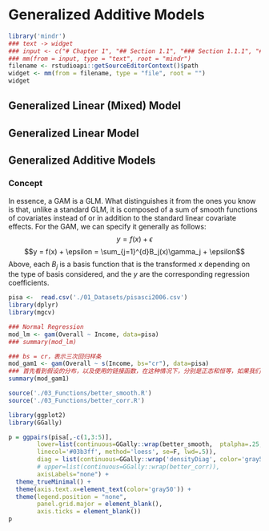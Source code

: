 # Generalized Additive Models

```r
library('mindr')
### text -> widget
### input <- c("# Chapter 1", "## Section 1.1", "### Section 1.1.1", "## Section 1.2", "# Chapter 2")
### mm(from = input, type = "text", root = "mindr")
filename <- rstudioapi::getSourceEditorContext()$path
widget <- mm(from = filename, type = "file", root = "")
widget
```

## Generalized Linear (Mixed) Model 



## Generalized Linear Model 


## Generalized Additive Models

### Concept

In essence, a GAM is a GLM. What distinguishes it from the ones you know is that, unlike a standard GLM, it is composed of a sum of smooth functions of covariates instead of or in addition to the standard linear covariate effects. For the GAM, we can specify it generally as follows:
$$y = f(x) + \epsilon$$
$$y = f(x) + \epsilon = \sum_{j=1}^{d}B_j(x)\gamma_j + \epsilon$$
Above, each  $B_j$ is a basis function that is the transformed $x$ depending on the type of basis considered, and the $y$ are the corresponding regression coefficients. 



```r
pisa <-  read.csv('./01_Datasets/pisasci2006.csv')
library(dplyr)
library(mgcv)

### Normal Regression
mod_lm <- gam(Overall ~ Income, data=pisa)
### summary(mod_lm)

### bs = cr，表示三次回归样条
mod_gam1 <- gam(Overall ~ s(Income, bs="cr"), data=pisa)
### 首先看到假设的分布，以及使用的链接函数，在这种情况下，分别是正态和恒等，如果我们没有平滑，将导致 SLiM。之后我们看到输出分为参数和平滑或非参数部分。
summary(mod_gam1)

source('./03_Functions/better_smooth.R')
source('./03_Functions/better_corr.R')

library(ggplot2)
library(GGally)

p = ggpairs(pisa[,-c(1,3:5)], 
        lower=list(continuous=GGally::wrap(better_smooth,  ptalpha=.25, ptcol='#ff5500', ptsize=1,
        linecol='#03b3ff', method='loess', se=F, lwd=.5)),
        diag = list(continuous=GGally::wrap('densityDiag', color='gray50', lwd=.5)),
        # upper=list(continuous=GGally::wrap(better_corr)),
        axisLabels="none") + 
  theme_trueMinimal() +
  theme(axis.text.x=element_text(color='gray50')) +
  theme(legend.position = "none", 
        panel.grid.major = element_blank(), 
        axis.ticks = element_blank())
p
```
